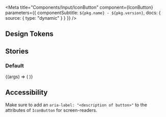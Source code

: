 

<Meta
  title="Components/Input/IconButton"
  component={IconButton}
  parameters={{ componentSubtitle: `${pkg.name} - ${pkg.version}`, docs: { source: { type: "dynamic" } } }}
/>

## Design Tokens

<DesignTokenDocBlock categoryName="IconButton" viewType="table" />

## Stories

### Default

<Canvas>
  <Story name="Default" args={{}}>
    {(args) => (
      <IconButton aria-label="Button" {...args}>
        <TrashIcon />
      </IconButton>
    )}
  </Story>
</Canvas>

## Accessibility

Make sure to add an `aria-label: "<description of button>"` to the attributes of `IconButton` for screen-readers.
